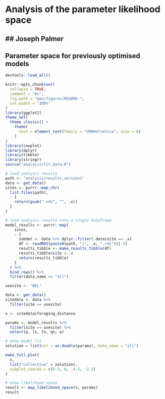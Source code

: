 # Analysis of the parameter likelihood space
## Joseph Palmer
---

## Parameter space for previously optimised models

```{r, include = FALSE}
devtools::load_all()

knitr::opts_chunk$set(
  collapse = TRUE,
  comment = "#>",
  fig.path = "man/figures/README-",
  out.width = "100%"
)
library(ggplot2)
theme_set(
  theme_classic() +
    theme(
      text = element_text(family = "URWHelvetica", size = 8)
    )
)
library(cowplot)
library(dplyr)
library(tibble)
library(stringr)
source("analysis/fit_data.R")
```

```{r}

# load analysis results
path <- "analysis/results_version1"
data <- get_data()
sites <- purrr::map_chr(
  list.files(path),
  ~ {
    return(gsub(".rds", "", .x))
  }
)

# read analysis results into a single dataframe
model_results <- purrr::map(
    sites,
    ~ {
      subdat <- data %>% dplyr::filter(.data$site == .x)
      df <- readRDS(paste0(path, "/", .x, ".rds"))[-3]
      results_tibble <- make_results_tibble(df)
      results_tibble$site = .x
      return(results_tibble)
    }
  ) %>%
  bind_rows() %>%
  filter(data_name == "all")

```

```{r}

usesite <- "BEL"

data <- get_data()
sitedata <- data %>%
  filter(site == usesite)

x <- sitedata$foraging_distance

params <- model_results %>%
  filter(site == usesite) %>%
  select(p, ls, ln, qn, a)

# show model fit
solution = list(est = as.double(params), data_name = "all")

make_full_plot(
  x,
  list("collective" = solution),
  subplot_coords = c(0.5, 8, -4.5, -2.5)
)

# show likelihood space
result <- map_likelihood_space(x, params)
result
```
